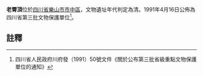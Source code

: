 {{msg:四川省文物保護單位
|名稱 = [[樂山文廟|樂山文廟]]及老霄頂
|編號 = 64
|圖片 = 
|級別 = S3
|分類 = 
|時代 = [[清代|清代]]
|地点 = [[四川省|四川省]][[樂山市|樂山市]][[市中區|市中區]]
|坐標 =
|登錄 = 1991年4月16日
}}
'''老霄頂'''位於[[四川省|四川省]][[樂山市|樂山市]][[市中區|市中區]]，文物遺址年代判定為清。1991年4月16日公佈為四川省第三批文物保護單位<ref>四川省人民政府川府發（1991）50號文件《關於公布第三批省級重點文物保護單位的通知》</ref>。
==註釋==
{{reflist}}
{{文物保護單位小作品}}